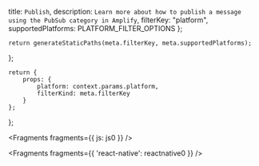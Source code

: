   title: `Publish`,
  description: `Learn more about how to publish a message using the PubSub category in Amplify`,
  filterKey: "platform",
  supportedPlatforms: PLATFORM_FILTER_OPTIONS
};
      


    return generateStaticPaths(meta.filterKey, meta.supportedPlatforms);
};

    return {
        props: {
            platform: context.params.platform,
            filterKind: meta.filterKey
        }
    };
};


<Fragments fragments={{ js: js0 }} />


<Fragments fragments={{ 'react-native': reactnative0 }} />
